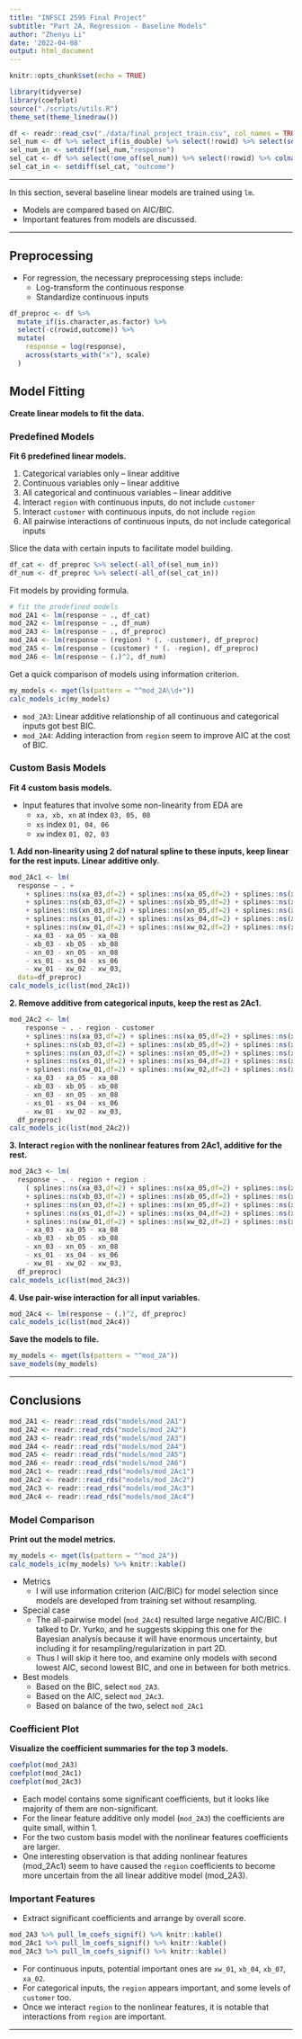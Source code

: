 ```yaml
---
title: "INFSCI 2595 Final Project"
subtitle: "Part 2A, Regression - Baseline Models"
author: "Zhenyu Li"
date: '2022-04-08'
output: html_document
---
```


```r
knitr::opts_chunk$set(echo = TRUE)
```

```r
library(tidyverse)
library(coefplot)
source("./scripts/utils.R")
theme_set(theme_linedraw())
```


```r
df <- readr::read_csv("./data/final_project_train.csv", col_names = TRUE)
sel_num <- df %>% select_if(is_double) %>% select(!rowid) %>% select(sort(names(.))) %>% colnames()
sel_num_in <- setdiff(sel_num,"response")
sel_cat <- df %>% select(!one_of(sel_num)) %>% select(!rowid) %>% colnames()
sel_cat_in <- setdiff(sel_cat, "outcome")
```

----

In this section, several baseline linear models are trained using `lm`.  

- Models are compared based on AIC/BIC. 
- Important features from models are discussed. 

----

## Preprocessing

- For regression, the necessary preprocessing steps include:   
  - Log-transform the continuous response  
  - Standardize continuous inputs  

```r
df_preproc <- df %>% 
  mutate_if(is.character,as.factor) %>% 
  select(-c(rowid,outcome)) %>% 
  mutate(
    response = log(response),
    across(starts_with("x"), scale)
  )
```


## Model Fitting

**Create linear models to fit the data.** 

### Predefined Models

**Fit 6 predefined linear models.**

1. Categorical variables only – linear additive  
2. Continuous variables only – linear additive  
3. All categorical and continuous variables – linear additive  
4. Interact `region` with continuous inputs, do not include `customer`  
5. Interact `customer` with continuous inputs, do not include `region`  
6. All pairwise interactions of continuous inputs, do not include categorical inputs  

Slice the data with certain inputs to facilitate model building.  

```r
df_cat <- df_preproc %>% select(-all_of(sel_num_in))
df_num <- df_preproc %>% select(-all_of(sel_cat_in))
```

Fit models by providing formula.  

```r
# fit the predefined models
mod_2A1 <- lm(response ~ ., df_cat)
mod_2A2 <- lm(response ~ ., df_num)
mod_2A3 <- lm(response ~ ., df_preproc)
mod_2A4 <- lm(response ~ (region) * (. -customer), df_preproc)
mod_2A5 <- lm(response ~ (customer) * (. -region), df_preproc)
mod_2A6 <- lm(response ~ (.)^2, df_num)
```

Get a quick comparison of models using information criterion.  

```r
my_models <- mget(ls(pattern = "^mod_2A\\d+"))
calc_models_ic(my_models)
```

- `mod_2A3`: Linear additive relationship of all continuous and categorical inputs got best BIC.  
- `mod_2A4`: Adding interaction from `region` seem to improve AIC at the cost of BIC.   

### Custom Basis Models

**Fit 4 custom basis models.**

- Input features that involve some non-linearity from EDA are
  - `xa, xb, xn` at index `03, 05, 08`
  - `xs` index `01, 04, 06`
  - `xw` index `01, 02, 03`

**1. Add non-linearity using 2 dof natural spline to these inputs, keep linear for the rest inputs. Linear additive only.** 

```r
mod_2Ac1 <- lm(
  response ~ . + 
    + splines::ns(xa_03,df=2) + splines::ns(xa_05,df=2) + splines::ns(xa_08,df=2) 
    + splines::ns(xb_03,df=2) + splines::ns(xb_05,df=2) + splines::ns(xb_08,df=2) 
    + splines::ns(xn_03,df=2) + splines::ns(xn_05,df=2) + splines::ns(xn_08,df=2)
    + splines::ns(xs_01,df=2) + splines::ns(xs_04,df=2) + splines::ns(xs_06,df=2)
    + splines::ns(xw_01,df=2) + splines::ns(xw_02,df=2) + splines::ns(xw_03,df=2)
    - xa_03 - xa_05 - xa_08
    - xb_03 - xb_05 - xb_08
    - xn_03 - xn_05 - xn_08
    - xs_01 - xs_04 - xs_06
    - xw_01 - xw_02 - xw_03,
  data=df_preproc)
calc_models_ic(list(mod_2Ac1))
```

**2. Remove additive from categorical inputs, keep the rest as 2Ac1.**

```r
mod_2Ac2 <- lm(
    response ~ . - region - customer
    + splines::ns(xa_03,df=2) + splines::ns(xa_05,df=2) + splines::ns(xa_08,df=2)
    + splines::ns(xb_03,df=2) + splines::ns(xb_05,df=2) + splines::ns(xb_08,df=2)
    + splines::ns(xn_03,df=2) + splines::ns(xn_05,df=2) + splines::ns(xn_08,df=2)
    + splines::ns(xs_01,df=2) + splines::ns(xs_04,df=2) + splines::ns(xs_06,df=2)
    + splines::ns(xw_01,df=2) + splines::ns(xw_02,df=2) + splines::ns(xw_03,df=2)
    - xa_03 - xa_05 - xa_08 
    - xb_03 - xb_05 - xb_08 
    - xn_03 - xn_05 - xn_08
    - xs_01 - xs_04 - xs_06
    - xw_01 - xw_02 - xw_03,
  df_preproc)
calc_models_ic(list(mod_2Ac2))
```

**3. Interact `region` with the nonlinear features from 2Ac1, additive for the rest.**  

```r
mod_2Ac3 <- lm(
  response ~ . - region + region :
    ( splines::ns(xa_03,df=2) + splines::ns(xa_05,df=2) + splines::ns(xa_08,df=2)
    + splines::ns(xb_03,df=2) + splines::ns(xb_05,df=2) + splines::ns(xb_08,df=2)
    + splines::ns(xn_03,df=2) + splines::ns(xn_05,df=2) + splines::ns(xn_08,df=2)
    + splines::ns(xs_01,df=2) + splines::ns(xs_04,df=2) + splines::ns(xs_06,df=2)
    + splines::ns(xw_01,df=2) + splines::ns(xw_02,df=2) + splines::ns(xw_03,df=2) ) 
    - xa_03 - xa_05 - xa_08 
    - xb_03 - xb_05 - xb_08 
    - xn_03 - xn_05 - xn_08
    - xs_01 - xs_04 - xs_06
    - xw_01 - xw_02 - xw_03, 
  df_preproc)
calc_models_ic(list(mod_2Ac3))
```

**4. Use pair-wise interaction for all input variables.**  

```r
mod_2Ac4 <- lm(response ~ (.)^2, df_preproc)
calc_models_ic(list(mod_2Ac4))
```

**Save the models to file.**  

```r
my_models <- mget(ls(pattern = "^mod_2A"))
save_models(my_models)
```

----

## Conclusions

```r
mod_2A1 <- readr::read_rds("models/mod_2A1")
mod_2A2 <- readr::read_rds("models/mod_2A2")
mod_2A3 <- readr::read_rds("models/mod_2A3")
mod_2A4 <- readr::read_rds("models/mod_2A4")
mod_2A5 <- readr::read_rds("models/mod_2A5")
mod_2A6 <- readr::read_rds("models/mod_2A6")
mod_2Ac1 <- readr::read_rds("models/mod_2Ac1")
mod_2Ac2 <- readr::read_rds("models/mod_2Ac2")
mod_2Ac3 <- readr::read_rds("models/mod_2Ac3")
mod_2Ac4 <- readr::read_rds("models/mod_2Ac4")
```

### Model Comparison

**Print out the model metrics.**  

```r
my_models <- mget(ls(pattern = "^mod_2A"))
calc_models_ic(my_models) %>% knitr::kable()
```

- Metrics
  - I will use information criterion (AIC/BIC) for model selection since models are developed from training set without resampling.  

- Special case
  - The all-pairwise model (`mod_2Ac4`) resulted large negative AIC/BIC. I talked to Dr. Yurko, and he suggests skipping this one for the Bayesian analysis because it will have enormous uncertainty, but including it for resampling/regularization in part 2D.  
  - Thus I will skip it here too, and examine only models with second lowest AIC, second lowest BIC, and one in between for both metrics.

- Best models
  - Based on the BIC, select `mod_2A3`.
  - Based on the AIC, select `mod_2Ac3`.  
  - Based on balance of the two, select `mod_2Ac1`

### Coefficient Plot

**Visualize the coefficient summaries for the top 3 models.**  

```r
coefplot(mod_2A3)
coefplot(mod_2Ac1)
coefplot(mod_2Ac3)
```

- Each model contains some significant coefficients, but it looks like majority of them are non-significant.
- For the linear feature additive only model (`mod_2A3`) the coefficients are quite small, within 1.  
- For the two custom basis model with the nonlinear features coefficients are larger.  
- One interesting observation is that adding nonlinear features (mod_2Ac1) seem to have caused the `region` coefficients to become more uncertain from the all linear additive model (mod_2A3).  

### Important Features

- Extract significant coefficients and arrange by overall score.  

```r
mod_2A3 %>% pull_lm_coefs_signif() %>% knitr::kable()
mod_2Ac1 %>% pull_lm_coefs_signif() %>% knitr::kable()
mod_2Ac3 %>% pull_lm_coefs_signif() %>% knitr::kable()
```

- For continuous inputs, potential important ones are `xw_01`, `xb_04`, `xb_07`, `xa_02`.  
- For categorical inputs, the `region` appears important, and some levels of `customer` too.
- Once we interact `region` to the nonlinear features, it is notable that interactions from `region` are important.  

----
